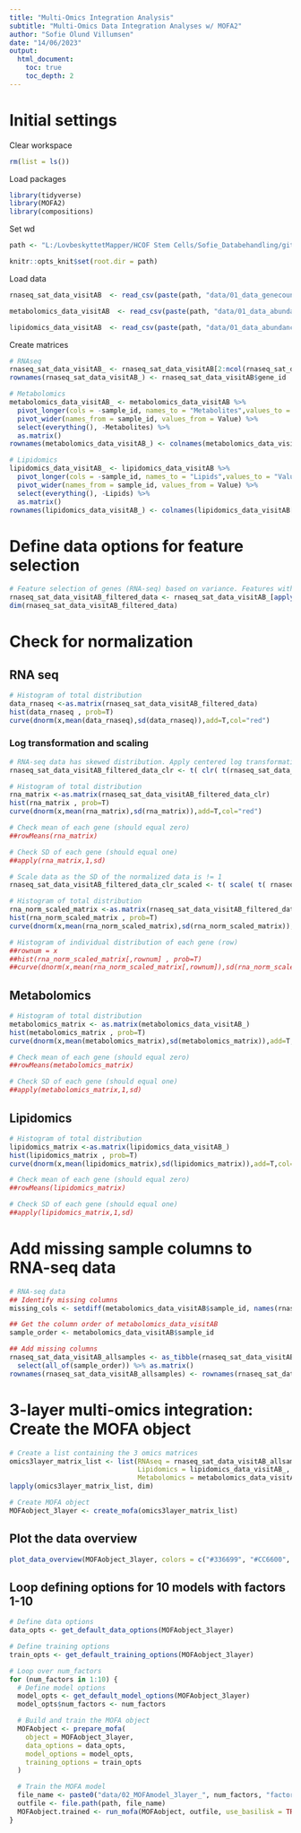 ```yaml
---
title: "Multi-Omics Integration Analysis"
subtitle: "Multi-Omics Data Integration Analyses w/ MOFA2"
author: "Sofie Olund Villumsen"
date: "14/06/2023"
output: 
  html_document:
    toc: true
    toc_depth: 2
---
```


# Initial settings
Clear workspace
```r
rm(list = ls()) 
```

Load packages
```r
library(tidyverse)
library(MOFA2)
library(compositions)
```

Set wd
```r
path <- "L:/LovbeskyttetMapper/HCOF Stem Cells/Sofie_Databehandling/github/COFpaper_3omicslayers/Multi-omics"

knitr::opts_knit$set(root.dir = path)
```

Load data
```r
rnaseq_sat_data_visitAB  <- read_csv(paste(path, "data/01_data_genecounts_proteincoding_rnaseq_sat_reducedsamples_visitAB.csv", sep="/"))

metabolomics_data_visitAB  <- read_csv(paste(path, "data/01_data_abundances_metabolomics_allsamples_visitAB.csv", sep="/")) 

lipidomics_data_visitAB  <- read_csv(paste(path, "data/01_data_abundances_lipidomics_allsamples_visitAB.csv", sep="/")) 
```

Create matrices
```r
# RNAseq
rnaseq_sat_data_visitAB_ <- rnaseq_sat_data_visitAB[2:ncol(rnaseq_sat_data_visitAB)] %>% as.matrix() 
rownames(rnaseq_sat_data_visitAB_) <- rnaseq_sat_data_visitAB$gene_id

# Metabolomics
metabolomics_data_visitAB_ <- metabolomics_data_visitAB %>% 
  pivot_longer(cols = -sample_id, names_to = "Metabolites",values_to = "Value") %>% 
  pivot_wider(names_from = sample_id, values_from = Value) %>% 
  select(everything(), -Metabolites) %>% 
  as.matrix()
rownames(metabolomics_data_visitAB_) <- colnames(metabolomics_data_visitAB[2:ncol(metabolomics_data_visitAB)])

# Lipidomics
lipidomics_data_visitAB_ <- lipidomics_data_visitAB %>% 
  pivot_longer(cols = -sample_id, names_to = "Lipids",values_to = "Value") %>% 
  pivot_wider(names_from = sample_id, values_from = Value) %>% 
  select(everything(), -Lipids) %>% 
  as.matrix()
rownames(lipidomics_data_visitAB_) <- colnames(lipidomics_data_visitAB[2:ncol(lipidomics_data_visitAB)])
```


# Define data options for feature selection
```r
# Feature selection of genes (RNA-seq) based on variance. Features with a variance below the threshold of 0.4 are removed. Calculating the variance of each gene (row) and creating a logical vector indicating genes having a variance greater than 0.4.
rnaseq_sat_data_visitAB_filtered_data <- rnaseq_sat_data_visitAB_[apply(rnaseq_sat_data_visitAB_, 1, var) > 0.4, ]
dim(rnaseq_sat_data_visitAB_filtered_data)
```

# Check for normalization
## RNA seq
```r
# Histogram of total distribution
data_rnaseq <-as.matrix(rnaseq_sat_data_visitAB_filtered_data)
hist(data_rnaseq , prob=T)
curve(dnorm(x,mean(data_rnaseq),sd(data_rnaseq)),add=T,col="red")
```

### Log transformation and scaling
```r
# RNA-seq data has skewed distribution. Apply centered log transformation (transpose matrix, as the input format is rows=samples, columns=variables)
rnaseq_sat_data_visitAB_filtered_data_clr <- t( clr( t(rnaseq_sat_data_visitAB_filtered_data) ) )

# Histogram of total distribution
rna_matrix <-as.matrix(rnaseq_sat_data_visitAB_filtered_data_clr)
hist(rna_matrix , prob=T)
curve(dnorm(x,mean(rna_matrix),sd(rna_matrix)),add=T,col="red")

# Check mean of each gene (should equal zero)
##rowMeans(rna_matrix)

# Check SD of each gene (should equal one)
##apply(rna_matrix,1,sd)

# Scale data as the SD of the normalized data is != 1
rnaseq_sat_data_visitAB_filtered_data_clr_scaled <- t( scale( t( rnaseq_sat_data_visitAB_filtered_data_clr ) ) )

# Histogram of total distribution
rna_norm_scaled_matrix <-as.matrix(rnaseq_sat_data_visitAB_filtered_data_clr_scaled)
hist(rna_norm_scaled_matrix , prob=T)
curve(dnorm(x,mean(rna_norm_scaled_matrix),sd(rna_norm_scaled_matrix)),add=T,col="red")

# Histogram of individual distribution of each gene (row)
##rownum = x
##hist(rna_norm_scaled_matrix[,rownum] , prob=T)
##curve(dnorm(x,mean(rna_norm_scaled_matrix[,rownum]),sd(rna_norm_scaled_matrix[,rownum])),add=T,col="red")
```



## Metabolomics
```r
# Histogram of total distribution
metabolomics_matrix <- as.matrix(metabolomics_data_visitAB_)
hist(metabolomics_matrix , prob=T)
curve(dnorm(x,mean(metabolomics_matrix),sd(metabolomics_matrix)),add=T,col="red")

# Check mean of each gene (should equal zero)
##rowMeans(metabolomics_matrix)

# Check SD of each gene (should equal one)
##apply(metabolomics_matrix,1,sd)
```



## Lipidomics
```r
# Histogram of total distribution
lipidomics_matrix <-as.matrix(lipidomics_data_visitAB_)
hist(lipidomics_matrix , prob=T)
curve(dnorm(x,mean(lipidomics_matrix),sd(lipidomics_matrix)),add=T,col="red")

# Check mean of each gene (should equal zero)
##rowMeans(lipidomics_matrix)

# Check SD of each gene (should equal one)
##apply(lipidomics_matrix,1,sd)
```


# Add missing sample columns to RNA-seq data
```r
# RNA-seq data
## Identify missing columns
missing_cols <- setdiff(metabolomics_data_visitAB$sample_id, names(rnaseq_sat_data_visitAB[2:ncol(rnaseq_sat_data_visitAB)]))

## Get the column order of metabolomics_data_visitAB
sample_order <- metabolomics_data_visitAB$sample_id

## Add missing columns 
rnaseq_sat_data_visitAB_allsamples <- as_tibble(rnaseq_sat_data_visitAB_filtered_data) %>% add_column(!!!set_names(rep(list(NA), length(missing_cols)), missing_cols), .before = 1) %>% 
  select(all_of(sample_order)) %>% as.matrix()
rownames(rnaseq_sat_data_visitAB_allsamples) <- rownames(rnaseq_sat_data_visitAB_filtered_data)
```



# 3-layer multi-omics integration: Create the MOFA object
```r
# Create a list containing the 3 omics matrices
omics3layer_matrix_list <- list(RNAseq = rnaseq_sat_data_visitAB_allsamples, 
                                Lipidomics = lipidomics_data_visitAB_,
                                Metabolomics = metabolomics_data_visitAB_)
lapply(omics3layer_matrix_list, dim)
```
```r
# Create MOFA object
MOFAobject_3layer <- create_mofa(omics3layer_matrix_list)
```

## Plot the data overview
```r
plot_data_overview(MOFAobject_3layer, colors = c("#336699", "#CC6600", "#F5BD1E")) 
```



## Loop defining options for 10 models with factors 1-10
```r
# Define data options
data_opts <- get_default_data_options(MOFAobject_3layer)

# Define training options
train_opts <- get_default_training_options(MOFAobject_3layer)

# Loop over num_factors
for (num_factors in 1:10) {
  # Define model options
  model_opts <- get_default_model_options(MOFAobject_3layer)
  model_opts$num_factors <- num_factors

  # Build and train the MOFA object
  MOFAobject <- prepare_mofa(
    object = MOFAobject_3layer,
    data_options = data_opts,
    model_options = model_opts,
    training_options = train_opts
  )

  # Train the MOFA model
  file_name <- paste0("data/02_MOFAmodel_3layer_", num_factors, "factor.hdf5")
  outfile <- file.path(path, file_name)
  MOFAobject.trained <- run_mofa(MOFAobject, outfile, use_basilisk = TRUE)
}
```



